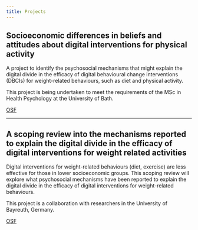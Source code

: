 ```yaml
---
title: Projects
---
```


## Socioeconomic differences in beliefs and attitudes about digital interventions for physical activity

A project to identify the psychosocial mechanisms that might explain the digital divide in the efficacy of digital behavioural change interventions (DBCIs) for weight-related behaviours, such as diet and physical activity.

This project is being undertaken to meet the requirements of the MSc in Health Psychology at the University of Bath.

<a href="https://osf.io/s397v/" target="_blank">OSF</a>

------------------------------------------------------------------------

## A scoping review into the mechanisms reported to explain the digital divide in the efficacy of digital interventions for weight related activities

Digital interventions for weight-related behaviours (diet, exercise) are less effective for those in lower socioeconomic groups. This scoping review will explore what psychosocial mechanisms have been reported to explain the digital divide in the efficacy of digital interventions for weight-related behaviours.

This project is a collaboration with researchers in the University of Bayreuth, Germany.

<a href="https://osf.io/kgyfw/" target="_blank">OSF</a>
